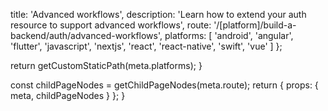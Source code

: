 
  title: 'Advanced workflows',
  description:
    'Learn how to extend your auth resource to support advanced workflows',
  route: '/[platform]/build-a-backend/auth/advanced-workflows',
  platforms: [
    'android',
    'angular',
    'flutter',
    'javascript',
    'nextjs',
    'react',
    'react-native',
    'swift',
    'vue'
  ]
};

  return getCustomStaticPath(meta.platforms);
}

  const childPageNodes = getChildPageNodes(meta.route);
  return {
    props: {
      meta,
      childPageNodes
    }
  };
}

<Overview childPageNodes={props.childPageNodes} />
